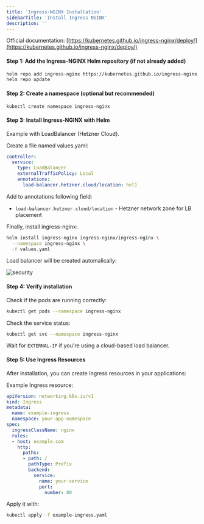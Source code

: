 ---
title: 'Ingress-NGINX Installation'
sidebarTitle: 'Install Ingress NGINX'
description: ''
---

Official documentation: [https://kubernetes.github.io/ingress-nginx/deploy/](https://kubernetes.github.io/ingress-nginx/deploy/)

#### Step 1: Add the Ingress-NGINX Helm repository (if not already added)

```bash
helm repo add ingress-nginx https://kubernetes.github.io/ingress-nginx
helm repo update
```

#### Step 2: Create a namespace (optional but recommended)

```bash
kubectl create namespace ingress-nginx
```

#### Step 3: Install Ingress-NGINX with Helm

Example with LoadBalancer (Hetzner Cloud).

Create a file named values.yaml:

```yaml
controller:
  service:
    type: LoadBalancer
    externalTrafficPolicy: Local
    annotations:
      load-balancer.hetzner.cloud/location: hel1
```

Add to annotations following field:
* ```load-balancer.hetzner.cloud/location``` - Hetzner network zone for LB placement

Finally, install ingress-nginx:

```bash
helm install ingress-nginx ingress-nginx/ingress-nginx \
  --namespace ingress-nginx \
  -f values.yaml
```

Load balancer will be created automalically:

![security](/guides/img/hetzner-lb.png)

#### Step 4: Verify installation

Check if the pods are running correctly:

```bash
kubectl get pods --namespace ingress-nginx
```

Check the service status:

```bash
kubectl get svc --namespace ingress-nginx
```

Wait for ```EXTERNAL-IP``` if you're using a cloud-based load balancer.

#### Step 5: Use Ingress Resources

After installation, you can create Ingress resources in your applications:

Example Ingress resource:

```yaml
apiVersion: networking.k8s.io/v1
kind: Ingress
metadata:
  name: example-ingress
  namespace: your-app-namespace
spec:
  ingressClassName: nginx
  rules:
  - host: example.com
    http:
      paths:
      - path: /
        pathType: Prefix
        backend:
          service:
            name: your-service
            port:
              number: 80
```

Apply it with:

```bash
kubectl apply -f example-ingress.yaml
```